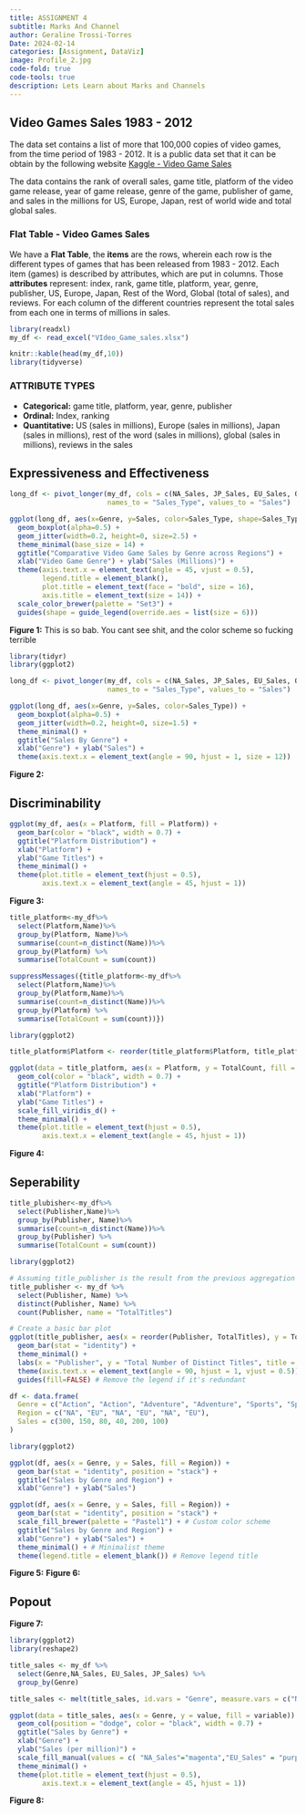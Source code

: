 ```yaml
---
title: ASSIGNMENT 4
subtitle: Marks And Channel
author: Geraline Trossi-Torres
Date: 2024-02-14
categories: [Assignment, DataViz]
image: Profile_2.jpg
code-fold: true
code-tools: true
description: Lets Learn about Marks and Channels
---
```


## Video Games Sales 1983 - 2012

The data set contains a list of more that 100,000 copies of video games, from the time period of 1983 - 2012. It is a public data set that it can be obtain by the following website [Kaggle - Video Game Sales](https://www.kaggle.com/datasets/gregorut/videogamesales?resource=download)

The data contains the rank of overall sales, game title, platform of the video game release, year of game release, genre of the game, publisher of game, and sales in the millions for US, Europe, Japan, rest of world wide and total global sales. 

### Flat Table - Video Games Sales

We have a **Flat Table**, the **items** are the rows, wherein each row is the different types of games that has been released from 1983 - 2012. Each item (games) is described by attributes, which are put in columns. Those **attributes** represent: index, rank, game title, platform, year, genre, publisher, US, Europe, Japan, Rest of the Word, Global (total of sales), and reviews. For each column of the different countries represent the total sales from each one in terms of millions in sales.

```r
library(readxl)
my_df <- read_excel("VIdeo_Game_sales.xlsx")

knitr::kable(head(my_df,10))
library(tidyverse)
```

### ATTRIBUTE TYPES

* **Categorical:** game title, platform, year, genre, publisher
* **Ordinal:** Index, ranking
* **Quantitative:** US (sales in millions), Europe (sales in millions), Japan (sales in millions), rest of the word (sales in millions), global  (sales in millions), reviews in the sales

## Expressiveness and Effectiveness

```r
long_df <- pivot_longer(my_df, cols = c(NA_Sales, JP_Sales, EU_Sales, Other_Sales, Global_Sales), 
                        names_to = "Sales_Type", values_to = "Sales")

ggplot(long_df, aes(x=Genre, y=Sales, color=Sales_Type, shape=Sales_Type)) +
  geom_boxplot(alpha=0.5) +
  geom_jitter(width=0.2, height=0, size=2.5) +
  theme_minimal(base_size = 14) +
  ggtitle("Comparative Video Game Sales by Genre across Regions") +
  xlab("Video Game Genre") + ylab("Sales (Millions)") +
  theme(axis.text.x = element_text(angle = 45, vjust = 0.5),
        legend.title = element_blank(),
        plot.title = element_text(face = "bold", size = 16),
        axis.title = element_text(size = 14)) +
  scale_color_brewer(palette = "Set3") +
  guides(shape = guide_legend(override.aes = list(size = 6)))

```

**Figure 1:** This is so bab. You cant see shit, and the color scheme so fucking terrible

```r
library(tidyr)
library(ggplot2)

long_df <- pivot_longer(my_df, cols = c(NA_Sales, JP_Sales, EU_Sales, Other_Sales, Global_Sales), 
                        names_to = "Sales_Type", values_to = "Sales")

ggplot(long_df, aes(x=Genre, y=Sales, color=Sales_Type)) +
  geom_boxplot(alpha=0.5) +
  geom_jitter(width=0.2, height=0, size=1.5) +
  theme_minimal() +
  ggtitle("Sales By Genre") +
  xlab("Genre") + ylab("Sales") +
  theme(axis.text.x = element_text(angle = 90, hjust = 1, size = 12))
```

**Figure 2:** 

## Discriminability

```r
ggplot(my_df, aes(x = Platform, fill = Platform)) +
  geom_bar(color = "black", width = 0.7) +
  ggtitle("Platform Distribution") +
  xlab("Platform") +
  ylab("Game Titles") +
  theme_minimal() +
  theme(plot.title = element_text(hjust = 0.5),
        axis.text.x = element_text(angle = 45, hjust = 1))
```

**Figure 3:** 

```r
title_platform<-my_df%>%
  select(Platform,Name)%>%
  group_by(Platform, Name)%>%
  summarise(count=n_distinct(Name))%>%
  group_by(Platform) %>%
  summarise(TotalCount = sum(count))

suppressMessages({title_platform<-my_df%>%
  select(Platform,Name)%>%
  group_by(Platform,Name)%>%
  summarise(count=n_distinct(Name))%>%
  group_by(Platform) %>%
  summarise(TotalCount = sum(count))})

library(ggplot2)

title_platform$Platform <- reorder(title_platform$Platform, title_platform$TotalCount)

ggplot(data = title_platform, aes(x = Platform, y = TotalCount, fill = Platform)) +
  geom_col(color = "black", width = 0.7) +
  ggtitle("Platform Distribution") +
  xlab("Platform") +
  ylab("Game Titles") +
  scale_fill_viridis_d() +
  theme_minimal() +
  theme(plot.title = element_text(hjust = 0.5),
        axis.text.x = element_text(angle = 45, hjust = 1))
```

**Figure 4:** 

## Seperability

```r
title_plubisher<-my_df%>%
  select(Publisher,Name)%>%
  group_by(Publisher, Name)%>%
  summarise(count=n_distinct(Name))%>%
  group_by(Publisher) %>%
  summarise(TotalCount = sum(count))

library(ggplot2)

# Assuming title_publisher is the result from the previous aggregation
title_publisher <- my_df %>%
  select(Publisher, Name) %>%
  distinct(Publisher, Name) %>%
  count(Publisher, name = "TotalTitles")

# Create a basic bar plot
ggplot(title_publisher, aes(x = reorder(Publisher, TotalTitles), y = TotalTitles, fill = Publisher)) +
  geom_bar(stat = "identity") +
  theme_minimal() +
  labs(x = "Publisher", y = "Total Number of Distinct Titles", title = "Distinct Titles per Publisher") +
  theme(axis.text.x = element_text(angle = 90, hjust = 1, vjust = 0.5)) +
  guides(fill=FALSE) # Remove the legend if it's redundant

```

```r
df <- data.frame(
  Genre = c("Action", "Action", "Adventure", "Adventure", "Sports", "Sports"),
  Region = c("NA", "EU", "NA", "EU", "NA", "EU"),
  Sales = c(300, 150, 80, 40, 200, 100)
)

library(ggplot2)

ggplot(df, aes(x = Genre, y = Sales, fill = Region)) +
  geom_bar(stat = "identity", position = "stack") +
  ggtitle("Sales by Genre and Region") +
  xlab("Genre") + ylab("Sales")

ggplot(df, aes(x = Genre, y = Sales, fill = Region)) +
  geom_bar(stat = "identity", position = "stack") +
  scale_fill_brewer(palette = "Pastel1") + # Custom color scheme
  ggtitle("Sales by Genre and Region") +
  xlab("Genre") + ylab("Sales") +
  theme_minimal() + # Minimalist theme
  theme(legend.title = element_blank()) # Remove legend title


```

**Figure 5:** 
**Figure 6:** 

## Popout





**Figure 7:** 


```r
library(ggplot2)
library(reshape2)

title_sales <- my_df %>%
  select(Genre,NA_Sales, EU_Sales, JP_Sales) %>%
  group_by(Genre)

title_sales <- melt(title_sales, id.vars = "Genre", measure.vars = c("NA_Sales","EU_Sales","JP_Sales"))

ggplot(data = title_sales, aes(x = Genre, y = value, fill = variable)) +
  geom_col(position = "dodge", color = "black", width = 0.7) +
  ggtitle("Sales by Genre") +
  xlab("Genre") +
  ylab("Sales (per million)") +
  scale_fill_manual(values = c( "NA_Sales"="magenta","EU_Sales" = "purple", "JP_Sales" = "lightpink")) +
  theme_minimal() +
  theme(plot.title = element_text(hjust = 0.5),
        axis.text.x = element_text(angle = 45, hjust = 1))
```

**Figure 8:**
